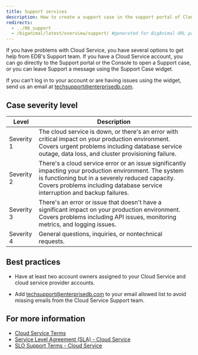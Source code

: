 ```yaml
---
title: Support services
description: How to create a support case in the support portal of Cloud Service.
redirects:
  - ../06_support
  - /biganimal/latest/overview/support/ #generated for BigAnimal URL path removal branch
---
```


If you have problems with Cloud Service, you have several options to get help from EDB's Support team. If you have a Cloud Service account, you can go directly to the Support portal or the Console to open a Support case, or you can leave Support a message using the Support Case widget. 

If you can’t log in to your account or are having issues using the widget, send us an email at [techsupport@enterprisedb.com](mailto:techsupport@enterprisedb.com).


## Case severity level

| Level      | Description                                                                                                                                                                                                                               |
| ---------- | ----------------------------------------------------------------------------------------------------------------------------------------------------------------------------------------------------------------------------------------- |
| Severity 1 | The cloud service is down, or there's an error with critical impact on your production environment. Covers urgent problems including database service outage, data loss, and cluster provisioning failure.                                 |
| Severity 2 | There's a cloud service error or an issue significantly impacting your production environment. The system is functioning but in a severely reduced capacity. Covers problems including database service interruption and backup failures. |
| Severity 3 | There's an error or issue that doesn't have a significant impact on your production environment. Covers problems including API issues, monitoring metrics, and logging issues.                                                            |
| Severity 4 | General questions, inquiries, or nontechnical requests.   

## Best practices

- Have at least two account owners assigned to your Cloud Service and cloud service provider accounts.

- Add techsupport@enterprisedb.com to your email allowed list to avoid missing emails from the Cloud Service Support team.

## For more information
- [Cloud Service Terms](https://www.enterprisedb.com/biganimal-terms)
- [Service Level Agreement (SLA) - Cloud Service](https://www.enterprisedb.com/service-level-agreement-sla-biganimal)
- [SLO Support Terms - Cloud Service](https://www.enterprisedb.com/slo-support-terms-biganimal)

